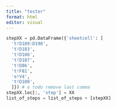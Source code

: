 ```yaml
---
title: "tester"
format: html
editor: visual
---
```

```python
stepXX = pd.DataFrame({'sheetcell': [
  't!D189:D198',
  't!D183',
  't!D186',
  't!D187',
  't!D86',
  't!F81',
  'e!V4',
  't!D100',
  ]}) # o todo remove last comma
stepXX.loc[:, 'step'] = XX
list_of_steps = list_of_steps + [stepXX]

```

